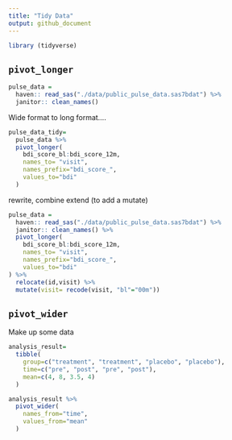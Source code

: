 ```yaml
---
title: "Tidy Data"
output: github_document
---
```




```r
library (tidyverse)
```

## `pivot_longer`

```r
pulse_data =
  haven:: read_sas("./data/public_pulse_data.sas7bdat") %>% 
  janitor:: clean_names()

```
Wide format to long format....

```r
pulse_data_tidy=
  pulse_data %>% 
  pivot_longer(
    bdi_score_bl:bdi_score_12m, 
    names_to= "visit",
    names_prefix="bdi_score_",
    values_to="bdi"
  )
```
rewrite, combine extend (to add a mutate)

```r
pulse_data =
  haven:: read_sas("./data/public_pulse_data.sas7bdat") %>% 
  janitor:: clean_names() %>% 
  pivot_longer(
    bdi_score_bl:bdi_score_12m, 
    names_to= "visit",
    names_prefix="bdi_score_",
    values_to="bdi"
) %>% 
  relocate(id,visit) %>% 
  mutate(visit= recode(visit, "bl"="00m"))
```
## `pivot_wider`

Make up some data

```r
analysis_result=
  tibble(
    group=c("treatment", "treatment", "placebo", "placebo"),
    time=c("pre", "post", "pre", "post"),
    mean=c(4, 8, 3.5, 4)
  )

analysis_result %>% 
  pivot_wider(
    names_from="time",
    values_from="mean"
  )

```

